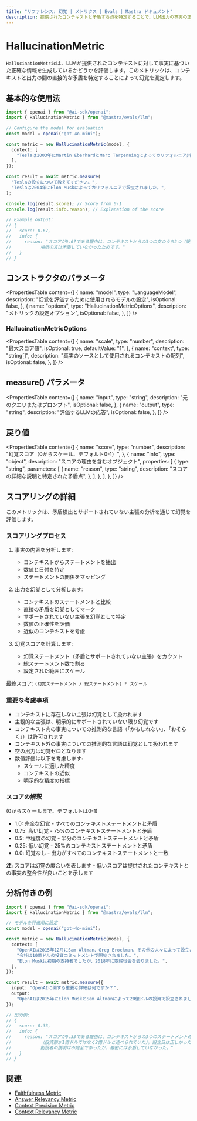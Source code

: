 ```yaml
---
title: "リファレンス: 幻覚 | メトリクス | Evals | Mastra ドキュメント"
description: 提供されたコンテキストと矛盾する点を特定することで、LLM出力の事実の正確性を評価するMastraの幻覚メトリクスに関するドキュメント。
---
```


# HallucinationMetric

`HallucinationMetric`は、LLMが提供されたコンテキストに対して事実に基づいた正確な情報を生成しているかどうかを評価します。このメトリックは、コンテキストと出力の間の直接的な矛盾を特定することによって幻覚を測定します。

## 基本的な使用法

```typescript
import { openai } from "@ai-sdk/openai";
import { HallucinationMetric } from "@mastra/evals/llm";

// Configure the model for evaluation
const model = openai("gpt-4o-mini");

const metric = new HallucinationMetric(model, {
  context: [
    "Teslaは2003年にMartin EberhardとMarc Tarpenningによってカリフォルニア州サンカルロスで設立されました。",
  ],
});

const result = await metric.measure(
  "Teslaの設立について教えてください。",
  "Teslaは2004年にElon Muskによってカリフォルニアで設立されました。",
);

console.log(result.score); // Score from 0-1
console.log(result.info.reason); // Explanation of the score

// Example output:
// {
//   score: 0.67,
//   info: {
//     reason: "スコアが0.67である理由は、コンテキストからの3つの文のうち2つ（設立年と設立者）が出力によって矛盾していたためであり、
//           場所の文は矛盾していなかったためです。"
//   }
// }
```

## コンストラクタのパラメータ

<PropertiesTable
  content={[
    {
      name: "model",
      type: "LanguageModel",
      description: "幻覚を評価するために使用されるモデルの設定",
      isOptional: false,
    },
    {
      name: "options",
      type: "HallucinationMetricOptions",
      description: "メトリックの設定オプション",
      isOptional: false,
    },
  ]}
/>

### HallucinationMetricOptions

<PropertiesTable
  content={[
    {
      name: "scale",
      type: "number",
      description: "最大スコア値",
      isOptional: true,
      defaultValue: "1",
    },
    {
      name: "context",
      type: "string[]",
      description: "真実のソースとして使用されるコンテキストの配列",
      isOptional: false,
    },
  ]}
/>

## measure() パラメータ

<PropertiesTable
  content={[
    {
      name: "input",
      type: "string",
      description: "元のクエリまたはプロンプト",
      isOptional: false,
    },
    {
      name: "output",
      type: "string",
      description: "評価するLLMの応答",
      isOptional: false,
    },
  ]}
/>

## 戻り値

<PropertiesTable
  content={[
    {
      name: "score",
      type: "number",
      description: "幻覚スコア（0からスケール、デフォルト0-1）",
    },
    {
      name: "info",
      type: "object",
      description: "スコアの理由を含むオブジェクト",
      properties: [
        {
          type: "string",
          parameters: [
            {
              name: "reason",
              type: "string",
              description:
                "スコアの詳細な説明と特定された矛盾点",
            },
          ],
        },
      ],
    },
  ]}
/>

## スコアリングの詳細

このメトリックは、矛盾検出とサポートされていない主張の分析を通じて幻覚を評価します。

### スコアリングプロセス

1. 事実の内容を分析します:
   - コンテキストからステートメントを抽出
   - 数値と日付を特定
   - ステートメントの関係をマッピング

2. 出力を幻覚として分析します:
   - コンテキストのステートメントと比較
   - 直接の矛盾を幻覚としてマーク
   - サポートされていない主張を幻覚として特定
   - 数値の正確性を評価
   - 近似のコンテキストを考慮

3. 幻覚スコアを計算します:
   - 幻覚ステートメント（矛盾とサポートされていない主張）をカウント
   - 総ステートメント数で割る
   - 設定された範囲にスケール

最終スコア: `(幻覚ステートメント / 総ステートメント) * スケール`

### 重要な考慮事項

- コンテキストに存在しない主張は幻覚として扱われます
- 主観的な主張は、明示的にサポートされていない限り幻覚です
- コンテキスト内の事実についての推測的な言語（「かもしれない」、「おそらく」）は許可されます
- コンテキスト外の事実についての推測的な言語は幻覚として扱われます
- 空の出力は幻覚ゼロとなります
- 数値評価は以下を考慮します:
  - スケールに適した精度
  - コンテキストの近似
  - 明示的な精度の指標

### スコアの解釈
(0からスケールまで、デフォルトは0-1)
- 1.0: 完全な幻覚 - すべてのコンテキストステートメントと矛盾
- 0.75: 高い幻覚 - 75%のコンテキストステートメントと矛盾
- 0.5: 中程度の幻覚 - 半分のコンテキストステートメントと矛盾
- 0.25: 低い幻覚 - 25%のコンテキストステートメントと矛盾
- 0.0: 幻覚なし - 出力がすべてのコンテキストステートメントと一致

**注:** スコアは幻覚の度合いを表します - 低いスコアは提供されたコンテキストとの事実の整合性が良いことを示します

## 分析付きの例

```typescript
import { openai } from "@ai-sdk/openai";
import { HallucinationMetric } from "@mastra/evals/llm";

// モデルを評価用に設定
const model = openai("gpt-4o-mini");

const metric = new HallucinationMetric(model, {
  context: [
    "OpenAIは2015年12月にSam Altman、Greg Brockman、その他の人々によって設立されました。",
    "会社は10億ドルの投資コミットメントで開始されました。",
    "Elon Muskは初期の支持者でしたが、2018年に取締役会を去りました。",
  ],
});

const result = await metric.measure({
  input: "OpenAIに関する重要な詳細は何ですか？",
  output:
    "OpenAIは2015年にElon MuskとSam Altmanによって20億ドルの投資で設立されました。",
});

// 出力例:
// {
//   score: 0.33,
//   info: {
//     reason: "スコアが0.33である理由は、コンテキストからの3つのステートメントのうち1つが矛盾していたためです
//           （投資額が1億ドルではなく2億ドルと述べられていた）。設立日は正しかったが、
//           創設者の説明は不完全であったが、厳密には矛盾していなかった。"
//   }
// }
```

## 関連

- [Faithfulness Metric](./faithfulness)
- [Answer Relevancy Metric](./answer-relevancy)
- [Context Precision Metric](./context-precision)
- [Context Relevancy Metric](./context-relevancy)